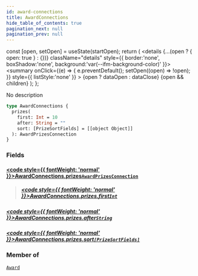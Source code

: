 ```yaml
---
id: award-connections
title: AwardConnections
hide_table_of_contents: true
pagination_next: null
pagination_prev: null
---
```







  const [open, setOpen] = useState(startOpen);
  return (
    <details {...(open ? { open: true } : {})} className="details" style={{ border:'none', boxShadow:'none', background:'var(--ifm-background-color)' }}>
      <summary
        onClick={(e) => {
          e.preventDefault();
          setOpen((open) => !open);
        }}
        style={{ listStyle:'none' }}
      >
      {open ? dataOpen : dataClose}
      </summary>
      {open && children}
    </details>
  );
};




No description


```graphql
type AwardConnections {
  prizes(
    first: Int = 10
    after: String = ""
    sort: [PrizeSortFields] = [[object Object]]
  ): AwardPrizesConnection
}
```




### Fields

#### [<code style={{ fontWeight: 'normal' }}>AwardConnections.<b>prizes</b></code>](#)<Bullet />[`AwardPrizesConnection`](/cris/objects/award-prizes-connection) <Badge class="secondary" text="object"/>
> 
> ##### [<code style={{ fontWeight: 'normal' }}>AwardConnections.prizes.<b>first</b></code>](#)<Bullet />[`Int`](/cris/scalars/int) <Badge class="secondary" text="scalar"/>
> 
> 

##### [<code style={{ fontWeight: 'normal' }}>AwardConnections.prizes.<b>after</b></code>](#)<Bullet />[`String`](/cris/scalars/string) <Badge class="secondary" text="scalar"/>
> 
> 

##### [<code style={{ fontWeight: 'normal' }}>AwardConnections.prizes.<b>sort</b></code>](#)<Bullet />[`[PrizeSortFields]`](/cris/inputs/prize-sort-fields) <Badge class="secondary" text="list"/> <Badge class="secondary" text="input"/>
> 
> 



### Member of

[`Award`](/cris/objects/award)  <Badge class="secondary" text="object"/>

